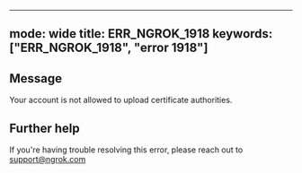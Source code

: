 
---
mode: wide
title: ERR_NGROK_1918
keywords: ["ERR_NGROK_1918", "error 1918"]
---

## Message
Your account is not allowed to upload certificate authorities.




## Further help
If you're having trouble resolving this error, please reach out to [support@ngrok.com](mailto:support@ngrok.com?subject=Help%20with%20ERR_NGROK_1918)

